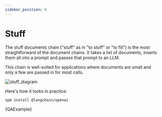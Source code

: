 ```yaml
---
sidebar_position: 0
---
```


# Stuff

The stuff documents chain ("stuff" as in "to stuff" or "to fill") is the most straightforward of the document chains. It takes a list of documents, inserts them all into a prompt and passes that prompt to an LLM.

This chain is well-suited for applications where documents are small and only a few are passed in for most calls.

![stuff_diagram](/img/stuff.jpg)

Here's how it looks in practice:



<IntegrationInstallTooltip></IntegrationInstallTooltip>

```bash npm2yarn
npm install @langchain/openai
```

<CodeBlock language="typescript">{QAExample}</CodeBlock>

